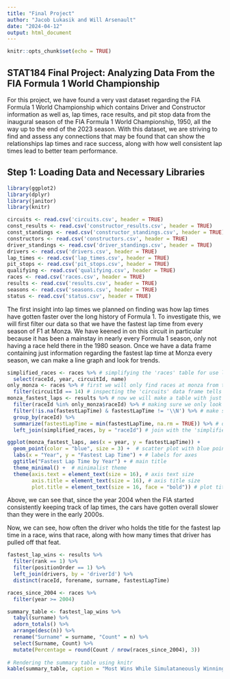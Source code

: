 ```yaml
---
title: "Final Project"
author: "Jacob Lukasik and Will Arsenault"
date: "2024-04-12"
output: html_document
---
```


```r
knitr::opts_chunk$set(echo = TRUE)
```

## STAT184 Final Project: Analyzing Data From the FIA Formula 1 World Championship

For this project, we have found a very vast dataset regarding the FIA Formula 1 World Championship which contains Driver and Constructor information as well as, lap times, race results, and pit stop data from the inaugural season of the FIA Formula 1 World Championship, 1950, all the way up to the end of the 2023 season. With this dataset, we are striving to find and assess any connections that may be found that can show the relationships lap times and race success, along with how well consistent lap times lead to better team performance. 

## Step 1: Loading Data and Necessary Libraries

```r
library(ggplot2)
library(dplyr)
library(janitor)
library(knitr)
```


```r
circuits <- read.csv('circuits.csv', header = TRUE)
const_results <- read.csv('constructor_results.csv', header = TRUE)
const_standings <- read.csv('constructor_standings.csv', header = TRUE)
constructors <- read.csv('constructors.csv', header = TRUE)
driver_standings <- read.csv('driver_standings.csv', header = TRUE)
drivers <- read.csv('drivers.csv', header = TRUE)
lap_times <- read.csv('lap_times.csv', header = TRUE)
pit_stops <- read.csv('pit_stops.csv', header = TRUE)
qualifying <- read.csv('qualifying.csv', header = TRUE)
races <- read.csv('races.csv', header = TRUE)
results <- read.csv('results.csv', header = TRUE)
seasons <- read.csv('seasons.csv', header = TRUE)
status <- read.csv('status.csv', header = TRUE)
```


The first insight into lap times we planned on finding was how lap times have gotten faster over the long history of Formula 1. To investigate this, we will first filter our data so that we have the fastest lap time from every season of F1 at Monza. We have keened in on this circuit in particular because it has been a mainstay in nearly every Formula 1 season, only not having a race held there in the 1980 season. Once we have a data frame containing just information regarding the fastest lap time at Monza every season, we can make a line graph and look for trends.


```r
simplified_races <- races %>% # simplifying the 'races' table for use later on
  select(raceId, year, circuitId, name)
only_monza <- races %>% # first we will only find races at monza from the 'races' data frame, then we will use those races to find the fastest lap times in 'results'
  filter(circuitId == 14) # inspecting the 'circuits' data frame tells us that Monza's circuitId is 14
monza_fastest_laps <- results %>% # now we will make a table with just the fastest lap time from every year
  filter(raceId %in% only_monza$raceId) %>% # making sure we only look at races at Monza
  filter(!is.na(fastestLapTime) & fastestLapTime != '\\N') %>% # make sure no N/A values are present
  group_by(raceId) %>% 
  summarize(fastestLapTime = min(fastestLapTime, na.rm = TRUE)) %>% # only contain the fastest lap time from each race
  left_join(simplified_races, by = "raceId") # join with the 'simplified_races' table to see what year the race was

ggplot(monza_fastest_laps, aes(x = year, y = fastestLapTime)) +
  geom_point(color = "blue", size = 3) +  # scatter plot with blue points
  labs(x = "Year", y = "Fastest Lap Time") + # labels for axes
  ggtitle("Fastest Lap Time by Year") + # main title
  theme_minimal() +  # minimalist theme
  theme(axis.text = element_text(size = 16), # axis text size
        axis.title = element_text(size = 16), # axis title size
        plot.title = element_text(size = 16, face = "bold")) # plot title size and style
```

Above, we can see that, since the year 2004 when the FIA started consistently keeping track of lap times, the cars have gotten overall slower than they were in the early 2000s.


Now, we can see, how often the driver who holds the title for the fastest lap time in a race, wins that race, along with how many times that driver has pulled off that feat. 

```r
fastest_lap_wins <- results %>%
  filter(rank == 1) %>%
  filter(positionOrder == 1) %>%
  left_join(drivers, by = 'driverId') %>%
  distinct(raceId, forename, surname, fastestLapTime)

races_since_2004 <- races %>%
  filter(year >= 2004)

summary_table <- fastest_lap_wins %>%
  tabyl(surname) %>%
  adorn_totals() %>%
  arrange(desc(n)) %>%
  rename("Surname" = surname, "Count" = n) %>%
  select(Surname, Count) %>%
  mutate(Percentage = round(Count / nrow(races_since_2004), 3))
  
# Rendering the summary table using knitr
kable(summary_table, caption = "Most Wins While Simulataneously Winning Fastest Lap")
```


